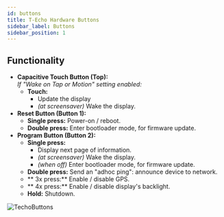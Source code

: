 ```yaml
---
id: buttons
title: T-Echo Hardware Buttons
sidebar_label: Buttons
sidebar_position: 1
---
```


## Functionality

- **Capacitive Touch Button (Top):**<br />
  *If "Wake on Tap or Motion" setting enabled:*
  - **Touch:** 
    - Update the display
    - *(at screensaver)* Wake the display.
- **Reset Button (Button 1):**
  - **Single press:** Power-on / reboot.
  - **Double press:** Enter bootloader mode, for firmware update.
- **Program Button (Button 2):**
  - **Single press:** 
    - Display next page of information.
    - *(at screensaver)* Wake the display.
    - *(when off)* Enter bootloader mode, for firmware update.
  - **Double press:** Send an "adhoc ping": announce device to network.
  - ** 3x press:** Enable / disable GPS.
  - ** 4x press:** Enable / disable display's backlight.
  - **Hold:** Shutdown.

![TechoButtons](/img/hardware/t-echo-lilygo.webp)
